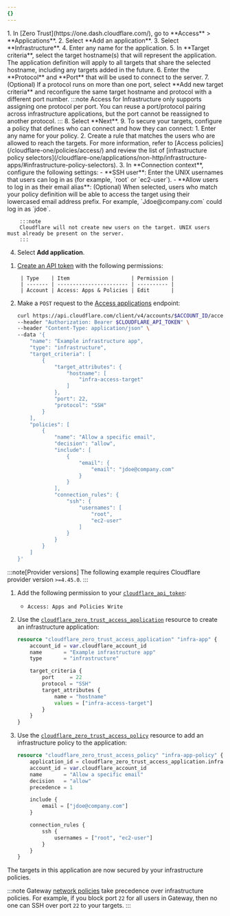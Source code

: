 ```yaml
---
{}
---
```



<Tabs syncKey="dashPlusAPI">
<TabItem label="Dashboard">
1. In [Zero Trust](https://one.dash.cloudflare.com/), go to **Access** > **Applications**.
2. Select **Add an application**.
3. Select **Infrastructure**.
4. Enter any name for the application.
5. In **Target criteria**, select the target hostname(s) that will represent the application. The application definition will apply to all targets that share the selected hostname, including any targets added in the future.
6. Enter the **Protocol** and **Port** that will be used to connect to the server.
7. (Optional) If a protocol runs on more than one port, select **Add new target criteria** and reconfigure the same target hostname and protocol with a different port number.
	:::note
	Access for Infrastructure only supports assigning one protocol per port. You can reuse a port/protocol pairing across infrastructure applications, but the port cannot be reassigned to another protocol.
	:::
8. Select **Next**.
9. To secure your targets, configure a policy that defines who can connect and how they can connect:
	1. Enter any name for your policy.
	2. Create a rule that matches the users who are allowed to reach the targets. For more information, refer to [Access policies](/cloudflare-one/policies/access/) and review the list of [infrastructure policy selectors](/cloudflare-one/applications/non-http/infrastructure-apps/#infrastructure-policy-selectors).
	3. In **Connection context**, configure the following settings:
		- **SSH user**: Enter the UNIX usernames that users can log in as (for example, `root` or `ec2-user`).
		- **Allow users to log in as their email alias**: (Optional) When selected, users who match your policy definition will be able to access the target using their lowercased email address prefix. For example, `Jdoe@company.com` could log in as `jdoe`.

		:::note
		Cloudflare will not create new users on the target. UNIX users must already be present on the server.
		:::
4. Select **Add application**.
</TabItem>
<TabItem label="API">

1. [Create an API token](/fundamentals/api/get-started/create-token/) with the following permissions:

		| Type    | Item                    | Permission |
		| ------- | ----------------------- | ---------- |
		| Account | Access: Apps & Policies | Edit       |

2. Make a `POST` request to the [Access applications](/api/resources/zero_trust/subresources/access/subresources/applications/methods/create/) endpoint:

	```sh
	curl https://api.cloudflare.com/client/v4/accounts/$ACCOUNT_ID/access/apps \
	--header "Authorization: Bearer $CLOUDFLARE_API_TOKEN" \
	--header "Content-Type: application/json" \
	--data '{
		"name": "Example infrastructure app",
		"type": "infrastructure",
		"target_criteria": [
			{
				"target_attributes": {
					"hostname": [
						"infra-access-target"
					]
				},
				"port": 22,
				"protocol": "SSH"
			}
		],
		"policies": [
			{
				"name": "Allow a specific email",
				"decision": "allow",
				"include": [
					{
						"email": {
							"email": "jdoe@company.com"
						}
					}
				],
				"connection_rules": {
					"ssh": {
						"usernames": [
							"root",
							"ec2-user"
						]
					}
				}
			}
		]
	}'
	```

</TabItem>
<TabItem label="Terraform (v4)">

:::note[Provider versions]
The following example requires Cloudflare provider version `>=4.45.0`.
:::

1. Add the following permission to your [`cloudflare_api_token`](https://registry.terraform.io/providers/cloudflare/cloudflare/4.45.0/docs/resources/api_token):
	- `Access: Apps and Policies Write`

2. Use the [`cloudflare_zero_trust_access_application`](https://registry.terraform.io/providers/cloudflare/cloudflare/4.45.0/docs/resources/zero_trust_access_application) resource to create an infrastructure application:

	```tf
	resource "cloudflare_zero_trust_access_application" "infra-app" {
		account_id = var.cloudflare_account_id
		name       = "Example infrastructure app"
		type       = "infrastructure"

		target_criteria {
			port     = 22
			protocol = "SSH"
			target_attributes {
				name = "hostname"
				values = ["infra-access-target"]
			}
		}
	}
	```

3. Use the [`cloudflare_zero_trust_access_policy`](https://registry.terraform.io/providers/cloudflare/cloudflare/4.45.0/docs/resources/zero_trust_access_policy) resource to add an infrastructure policy to the application:

	```tf
	resource "cloudflare_zero_trust_access_policy" "infra-app-policy" {
		application_id = cloudflare_zero_trust_access_application.infra-app.id
		account_id = var.cloudflare_account_id
		name       = "Allow a specific email"
		decision   = "allow"
		precedence = 1

		include {
			email = ["jdoe@company.com"]
		}

		connection_rules {
			ssh {
				usernames = ["root", "ec2-user"]
			}
		}
	}
	```
</TabItem>
</Tabs>

The targets in this application are now secured by your infrastructure policies.

:::note
Gateway [network policies](/cloudflare-one/policies/gateway/network-policies/) take precedence over infrastructure policies. For example, if you block port `22` for all users in Gateway, then no one can SSH over port `22` to your targets.
:::
